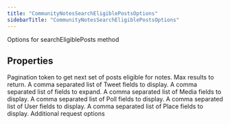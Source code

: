 ```yaml
---
title: "CommunityNotesSearchEligiblePostsOptions"
sidebarTitle: "CommunityNotesSearchEligiblePostsOptions"
---
```


Options for searchEligiblePosts method

## Properties

<ParamField name="paginationToken" type="string">
Pagination token to get next set of posts eligible for notes.
</ParamField>





<ParamField name="maxResults" type="number">
Max results to return.
</ParamField>





<ParamField name="tweetfields" type="any[]">
A comma separated list of Tweet fields to display.
</ParamField>





<ParamField name="expansions" type="any[]">
A comma separated list of fields to expand.
</ParamField>





<ParamField name="mediafields" type="any[]">
A comma separated list of Media fields to display.
</ParamField>





<ParamField name="pollfields" type="any[]">
A comma separated list of Poll fields to display.
</ParamField>





<ParamField name="userfields" type="any[]">
A comma separated list of User fields to display.
</ParamField>





<ParamField name="placefields" type="any[]">
A comma separated list of Place fields to display.
</ParamField>





<ParamField name="requestOptions" type="[RequestOptions](/xdks/typescript/reference/interfaces/RequestOptions)">
Additional request options
</ParamField>



